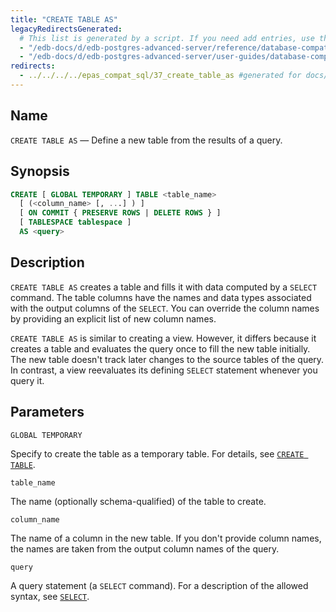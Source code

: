 ```yaml
---
title: "CREATE TABLE AS"
legacyRedirectsGenerated:
  # This list is generated by a script. If you need add entries, use the `legacyRedirects` key.
  - "/edb-docs/d/edb-postgres-advanced-server/reference/database-compatibility-for-oracle-developers-reference-guide/9.6/Database_Compatibility_for_Oracle_Developers_Reference_Guide.1.051.html"
  - "/edb-docs/d/edb-postgres-advanced-server/user-guides/database-compatibility-for-oracle-developers-guide/9.5/Database_Compatibility_for_Oracle_Developers_Guide.1.079.html"
redirects:
  - ../../../../epas_compat_sql/37_create_table_as #generated for docs/epas/reorg-role-use-case-mode
---
```


<div id="create_table_as" class="registered_link"></div>

## Name

`CREATE TABLE AS` &mdash; Define a new table from the results of a query.

## Synopsis

```sql
CREATE [ GLOBAL TEMPORARY ] TABLE <table_name>
  [ (<column_name> [, ...] ) ]
  [ ON COMMIT { PRESERVE ROWS | DELETE ROWS } ]
  [ TABLESPACE tablespace ]
  AS <query>
```

## Description

`CREATE TABLE AS` creates a table and fills it with data computed by a `SELECT` command. The table columns have the names and data types associated with the output columns of the `SELECT`. You can override the column names by providing an explicit list of new column names.

`CREATE TABLE AS` is similar to creating a view. However, it differs because it creates a table and evaluates the query once to fill the new table initially. The new table doesn't track later changes to the source tables of the query. In contrast, a view reevaluates its defining `SELECT` statement whenever you query it.

## Parameters

`GLOBAL TEMPORARY`

 Specify to create the table as a temporary table. For details, see [`CREATE TABLE`](/#create_table).

`table_name`

 The name (optionally schema-qualified) of the table to create.

`column_name`

 The name of a column in the new table. If you don't provide column names, the names are taken from the output column names of the query.

`query`

 A query statement (a `SELECT` command). For a description of the allowed syntax, see [`SELECT`](/#select).
